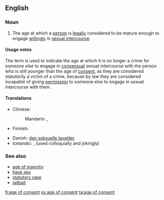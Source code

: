 ==English==
{{wikipedia}}

===Noun===
{{en-noun|sg=[[age]] [[of]] [[consent]]|ages of consent}}

# {{legal}} The age at which a [[person]] is [[legally]] considered to be mature enough to engage [[willingly]] in [[sexual intercourse]].

====Usage notes====
The term is used to indicate the age at which it is no longer a crime for ''someone else'' to engage in [[consensual]] sexual intercourse with the person who is still younger than the age of [[consent]], as they are considered statutorily a victim of a crime, because by law they are considered incapable of giving [[permission]] to someone else to engage in sexual intercourse with them.

====Translations====
{{trans-top|an age at which one is legally mature enough to have sex}}
* Chinese:
*: Mandarin: {{t|zh|同意年齡|sc=Hani}}, {{t|zh|同意年龄|tr=tóngyì niánlíng|sc=Hani}}
* Finnish: {{t|fi|suojaikäraja}}
{{trans-mid}}
* Danish: [[den seksuelle lavalder]]
* Icelandic: {{t|is|samræðisaldur|m}}, {{t|is|lögriðilsaldur|m}} (used colloquially and jokingly)
{{trans-bottom}}

===See also===
* [[age of majority]]
* [[have sex]]
* [[statutory rape]]
* [[jailbait]]

[[fi:age of consent]]
[[sv:age of consent]]
[[ta:age of consent]]